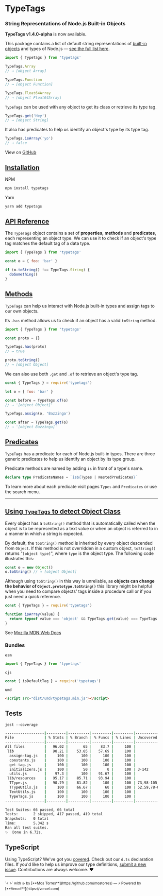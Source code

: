 
# TypeTags

### String Representations of Node.js Built-in Objects

<Callout emoji="🚀">**TypeTags v1.4.0-alpha** is now available.</Callout>

This package contains a list of default string representations of [built-in objects](https://developer.mozilla.org/en-US/docs/Web/JavaScript/Reference) and types of Node.js — [see the full list here](https://github.com/moatorres/typetags/blob/master/lib/type-tags.js).

```js
import { TypeTags } from 'typetags'

TypeTags.Array
// → [object Array]

TypeTags.Function
// → [object Function]

TypeTags.Float64Array
// → [object Float64Array]
```

`TypeTags` can be used with any object to get its class or retrieve its type tag.

```js
TypeTags.get('Hey')
// → [object String]
```

It also has predicates to help us identify an object's type by its type tag.

```js
TypeTags.isArray('yo')
// → false
```

View on [GitHub](https://github.com/moatorres/typetags)

## [Installation]()

NPM

```sh
npm install typetags
```

Yarn

```sh
yarn add typetags
```

## [API Reference]()

The `TypeTags` object contains a set of **properties**, **methods** and **predicates**, each representing an object type. We can use it to check if an object's type tag matches the default tag of a data type.

```js
import { TypeTags } from 'typetags'

const o = { foo: 'bar' }

if (o.toString() !== TypeTags.String) {
  doSomething()
}
```

## [Methods](https://typetags.org/methods)

`TypeTags` can help us interact with Node.js built-in types and assign tags to our own objects.

Its `.has` method allows us to check if an object has a valid `toString` method.

```js
import { TypeTags } from 'typetags'

const proto = {}

TypeTags.has(proto)
// → true

proto.toString()
// → [object Object]
```

We can also use both `.get` and `.of` to retrieve an object's type tag.

```js
const { TypeTags } = require('typetags')

let o = { foo: 'bar' }

const before = TypeTags.of(o)
// → '[object Object]'

TypeTags.assign(o, 'Bazzinga')

const after = TypeTags.get(o)
// → '[object Bazzinga]'
```

## [Predicates](https://typetags.org/predicates)

`TypeTags` has a predicate for each of Node.js built-in types. There are three generic predicates to help us identify an object by its type group.

Predicate methods are named by adding `is` in front of a type's name.

```ts
declare type PredicateNames = `is${Types | NestedPredicates}`
```

To learn more about each predicate visit pages `Types` and `Predicates` or use the search menu.

---

## [Using `TypeTags` to detect Object Class]()

Every object has a `toString()` method that is automatically called when the object is to be represented as a text value or when an object is referred to in a manner in which a string is expected.

By default, the `toString()` method is inherited by every object descended from `Object`. If this method is not overridden in a custom object, `toString()` returns "`[object type]`", where `type` is the object type. The following code illustrates this:

```js
const o = new Object()
o.toString() // → [object Object]
```

Although using `toString()` in this way is unreliable, as **objects can change the behavior of `Object.prototype.toString()`** this library might be helpful when you need to compare objects' tags inside a procedure call or if you just need a quick reference.

```js
const { TypeTags } = require('typetags')

function isArray(value) {
  return typeof value === 'object' && TypeTags.get(value) === TypeTags.Array
}
```

See [Mozilla MDN Web
Docs](https://developer.mozilla.org/en-US/docs/Web/JavaScript/Reference/Global_Objects/Object/toString#description)

### Bundles

`esm`

```js
import { TypeTags } from 'typetags'
```

`cjs`

```js
const { isDefaultTag } = require('typetags')
```

`umd`

```html
<script src="dist/umd/typetags.min.js"></script>
```

## Tests

`jest --coverage`

```sh
------------------|---------|----------|---------|---------|-------------------
File              | % Stmts | % Branch | % Funcs | % Lines | Uncovered Line #s
------------------|---------|----------|---------|---------|-------------------
All files         |   96.02 |       65 |    83.7 |     100 |
 lib              |   98.21 |    53.85 |   57.69 |     100 |
  assign-tag.js   |     100 |      100 |     100 |     100 |
  constants.js    |     100 |      100 |     100 |     100 |
  get-tag.js      |     100 |      100 |     100 |     100 |
  initializers.js |     100 |       50 |       0 |     100 | 3-142
  utils.js        |    97.3 |      100 |   91.67 |     100 |
 lib/resources    |   95.17 |    85.71 |   93.94 |     100 |
  TType.js        |   90.79 |    81.82 |     100 |     100 | 73,98-105,129-146
  TTypeUtils.js   |     100 |    66.67 |      60 |     100 | 52,59,78-80
  TextUtils.js    |     100 |      100 |     100 |     100 |
  TypeTags.js     |     100 |      100 |     100 |     100 |
------------------|---------|----------|---------|---------|-------------------

Test Suites: 66 passed, 66 total
Tests:       2 skipped, 417 passed, 419 total
Snapshots:   0 total
Time:        5.342 s
Ran all test suites.
✨  Done in 6.72s.
```

## TypeScript

Using TypeScript? We've got you [covered](https://github.com/moatorres/typetags/blob/master/lib/resources/TypeTags.d.ts). Check out our `d.ts` declaration files. If you'd like to help us improve our type definitions, [submit a new issue](https://github.com/moatorres/typetags/issues/new). Contributions are always welcome. ❤️

---

<sub>
  `< >` with ☕️ by [**Moa Torres**](https://github.com/moatorres) — ⚡️ Powered by [**Vercel**](https://vercel.com)
</sub>
